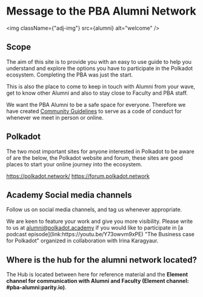 
# Message to the PBA Alumni Network

<img className={"adj-img"} src={alumni} alt="welcome" />

## Scope

The aim of this site is to provide you with an easy to use guide to help you understand and explore the options you have to participate in the Polkadot ecosystem. Completing the PBA was just the start.

This is also the place to come to keep in touch with Alumni from your wave, get to know other Alumni and also to stay close to Faculty and PBA staff.

We want the PBA Alumni to be a safe space for everyone. Therefore we have created <a href="https://hackmd.io/BVt37HwzTieCt13yHdfT2w?view" target="_blank">Community Guidelines</a> to serve as a code of conduct for whenever we meet in person or online. 

## Polkadot

The two most important sites for anyone interested in Polkadot to be aware of are the below, the Polkadot website and forum, these sites are good places to start your online journey into the ecosystem.

https://polkadot.network/
https://forum.polkadot.network

## Academy Social media channels

Follow us on social media channels, and tag us whenever appropriate.

<div style={{ display: "block", margin: "0.5rem 0" }}>
  <a
    href="https://twitter.com/AcademyPolkadot"
    target="_blank"
    rel="noreferrer"
  >
    <FaSquareXTwitter size={"3rem"} />
  </a>
  <a
    href="https://www.linkedin.com/school/polkadot-blockchain-academy/"
    target="_blank"
    rel="noreferrer"
  >
    <FaLinkedin size={"3rem"} />
  </a>
</div>
<p>
  We are keen to feature your work and give you more visibility. Please write to
  us at <a href="mailto:alumni@polkadot.academy">alumni@polkadot.academy</a> if
  you would like to participate in [a podcast
  episode](link:https://youtu.be/Y73owvm9xPE) "The Business case for Polkadot"
  organized in collaboration with Irina Karagyaur.
</p>

## Where is the hub for the alumni network located?

The Hub is located between here for reference material and the **Element channel for communication with Alumni and Faculty (Element channel: #pba-alumni:parity.io)**.
